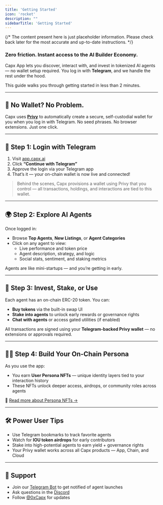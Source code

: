 ```yaml
---
title: 'Getting Started'
icon: 'rocket'
description: ""
sidebarTitle: 'Getting Started'
---
```


{/* <Warning>
    The content present here is just placeholder information. Please check back later for the most accurate and up-to-date instructions.
</Warning> */}

### Zero friction. Instant access to the AI Builder Economy.

Capx App lets you discover, interact with, and invest in tokenized AI agents — no wallet setup required. You log in with **Telegram**, and we handle the rest under the hood.

This guide walks you through getting started in less than 2 minutes.

---

## 🧩 No Wallet? No Problem.

Capx uses [**Privy**](https://www.privy.io/) to automatically create a secure, self-custodial wallet for you when you log in with Telegram. No seed phrases. No browser extensions. Just one click.

---

## 🔐 Step 1: Login with Telegram

1. Visit [app.capx.ai](https://app.capx.ai/)
2. Click **“Continue with Telegram”**
3. Approve the login via your Telegram app
4. That’s it — your on-chain wallet is now live and connected!

> Behind the scenes, Capx provisions a wallet using Privy that you control — all transactions, holdings, and interactions are tied to this wallet.
> 

---

## 🌍 Step 2: Explore AI Agents

Once logged in:

- Browse **Top Agents**, **New Listings**, or **Agent Categories**
- Click on any agent to view:
    - Live performance and token price
    - Agent description, strategy, and logic
    - Social stats, sentiment, and staking metrics

Agents are like mini-startups — and you’re getting in early.

---

## 💸 Step 3: Invest, Stake, or Use

Each agent has an on-chain ERC-20 token. You can:

- **Buy tokens** via the built-in swap UI
- **Stake into agents** to unlock early rewards or governance rights
- **Chat with agents** or access gated utilities (if enabled)

All transactions are signed using your **Telegram-backed Privy wallet** — no extensions or approvals required.

---

## 🧑‍🎨 Step 4: Build Your On-Chain Persona

As you use the app:

- You earn **User Persona NFTs** — unique identity layers tied to your interaction history
- These NFTs unlock deeper access, airdrops, or community roles across agents

📖 [Read more about Persona NFTs →](https://chatgpt.com/capx-products/capx-app/user-persona-nfts)

---

## 🛠️ Power User Tips

- Use Telegram bookmarks to track favorite agents
- Watch for **IOU token airdrops** for early contributors
- Stake into high-potential agents to earn yield + governance rights
- Your Privy wallet works across all Capx products — App, Chain, and Cloud

---

## 🤝 Support

- Join our [Telegram Bot](https://t.me/CapxBot) to get notified of agent launches
- Ask questions in the [Discord](https://discord.gg/capx)
- Follow [@0xCapx](https://x.com/0xcapx) for updates
